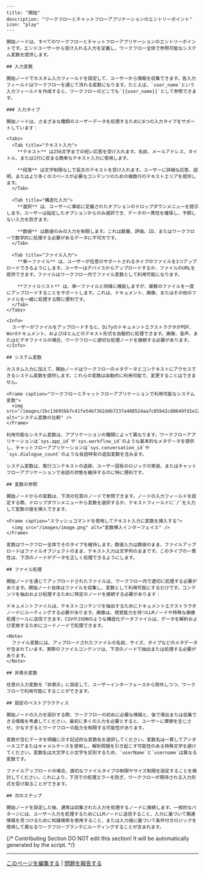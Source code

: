 ```mdx
---
title: "開始"
description: "ワークフローとチャットフローアプリケーションのエントリーポイント"
icon: "play"
---

開始ノードは、すべてのワークフローとチャットフローアプリケーションのエントリーポイントです。エンドユーザーから受け入れる入力を定義し、ワークフロー全体で参照可能なシステム変数を提供します。

## 入力変数

開始ノードでカスタム入力フィールドを設定して、ユーザーから情報を収集できます。各入力フィールドはワークフローを通じて流れる変数になります。たとえば、`user_name`という入力フィールドを作成すると、ワークフローのどこでも`{{user_name}}`として参照できます。

### 入力タイプ

開始ノードは、さまざまな種類のユーザーデータを処理するために6つの入力タイプをサポートしています：

<Tabs>
  <Tab title="テキスト入力">
    **テキスト** は256文字までの短い応答を受け入れます。名前、メールアドレス、タイトル、または1行に収まる簡単なテキスト入力に使用します。

    **段落** は文字制限なしで長文のテキストを受け入れます。ユーザーに詳細な応答、説明、またはより多くのスペースが必要なコンテンツのための複数行のテキストエリアを提供します。
  </Tab>
  
  <Tab title="構造化入力">
    **選択** は、ユーザーに事前に定義されたオプションのドロップダウンメニューを提示します。ユーザーは指定したオプションからのみ選択でき、データの一貫性を確保し、予期しない入力を防ぎます。
    
    **数値** は数値のみの入力を制限します。これは数量、評価、ID、またはワークフローで数学的に処理する必要があるデータに不可欠です。
  </Tab>
  
  <Tab title="ファイル入力">
    **単一ファイル** は、ユーザーが任意のサポートされるタイプのファイルを1つアップロードできるようにします。ユーザーはデバイスからアップロードするか、ファイルのURLを提供できます。ファイルはワークフロー内でファイル変数として利用可能になります。
    
    **ファイルリスト** は、単一ファイルと同様に機能しますが、複数のファイルを一度にアップロードすることをサポートします。これは、ドキュメント、画像、またはその他のファイルを一緒に処理する際に便利です。
  </Tab>
</Tabs>

<Info>
  ユーザーがファイルをアップロードすると、DifyのドキュメントエクストラクタがPDF、Wordドキュメント、およびほとんどのテキスト形式を自動的に処理できます。画像、音声、またはビデオファイルの場合、ワークフローに適切な処理ノードを接続する必要があります。
</Info>

## システム変数

カスタム入力に加えて、開始ノードはワークフローのメタデータとコンテキストにアクセスできるシステム変数を提供します。これらの変数は自動的に利用可能で、変更することはできません。

<Frame caption="ワークフローとチャットフローアプリケーションで利用可能なシステム変数">
  <img src="/images/2bc13695bb7c41fe54b7362d4b7237a480524aa7c05b42c80649fd1e1209f091.png" alt="システム変数の比較" />
</Frame>

利用可能なシステム変数は、アプリケーションの種類によって異なります。ワークフローアプリケーションは`sys.app_id`や`sys.workflow_id`のような基本的なメタデータを提供し、チャットフローアプリケーションは`sys.conversation_id`や`sys.dialogue_count`のような会話特有の追加変数を含みます。

システム変数は、実行コンテキストの追跡、ユーザー固有のロジックの実装、またはチャットフローアプリケーションで会話の状態を維持するのに特に便利です。

## 変数の参照

開始ノードからの変数は、下流の任意のノードで参照できます。ノードの入力フィールドを設定する際、ドロップダウンメニューから変数を選択するか、テキストフィールドに`/`を入力して変数の値を挿入できます。

<Frame caption="スラッシュコマンドを使用してテキスト入力に変数を挿入する">
  <img src="/images/image.png" alt="変数挿入インターフェイス" />
</Frame>

変数はワークフロー全体でそのタイプを維持します。数値入力は数値のまま、ファイルアップロードはファイルオブジェクトのまま、テキスト入力は文字列のままです。このタイプの一貫性は、下流のノードがデータを正しく処理できるようにします。

## ファイル処理

開始ノードを通じてアップロードされたファイルは、ワークフロー内で適切に処理する必要があります。開始ノード自体はファイルを収集し、変数として利用可能にするだけです。コンテンツを抽出および処理するために特定のノードを接続する必要があります：

ドキュメントファイルは、テキストコンテンツを抽出するためにドキュメントエクストラクタノードにルーティングする必要があります。画像は、視覚能力を持つLLMノードや特殊な画像処理ツールに送信できます。CSVやJSONのような構造化データファイルは、データを解析および変換するためにコードノードで処理できます。

<Note>
  ファイル変数には、アップロードされたファイルの名前、サイズ、タイプなどのメタデータが含まれています。実際のファイルコンテンツは、下流のノードで抽出または処理する必要があります。
</Note>

## 非表示変数

任意の入力変数を「非表示」に設定して、ユーザーインターフェースから除外しつつ、ワークフローで利用可能にすることができます。

## 設定のベストプラクティス

開始ノードの入力を設計する際、ワークフローの初めに必要な情報と、後で導出または収集できる情報を考慮してください。最初に多くの入力を必要とすると、ユーザーに摩擦を生じさせ、少なすぎるとワークフローの能力を制限する可能性があります。

変数が含むデータを明確に示す記述的な変数名を選択してください。変数名は一貫してアンダースコアまたはキャメルケースを使用し、解析問題を引き起こす可能性のある特殊文字を避けてください。変数名は大文字と小文字を区別するため、`userName`と`username`は異なる変数です。

ファイルアップロードの場合、適切なファイルタイプの制限やサイズ制限を設定することを検討してください。これにより、下流での処理エラーを防ぎ、ワークフローが期待される入力形式を受け取ることができます。

## 次のステップ

開始ノードを設定した後、通常は収集された入力を処理するノードに接続します。一般的なパターンには、ユーザー入力を処理するためにLLMノードに送信すること、入力に基づいて関連情報を見つけるために知識検索を使用すること、または入力値に基づいて条件付きロジックを使用して異なるワークフローブランチにルーティングすることが含まれます。
```

{/*
Contributing Section
DO NOT edit this section!
It will be automatically generated by the script.
*/}

---

[このページを編集する](https://github.com/langgenius/dify-docs/edit/main/ja-jp/documja-jptation/pages/nodes/start.mdx) | [問題を報告する](https://github.com/langgenius/dify-docs/issues/new?template=docs.yml)

